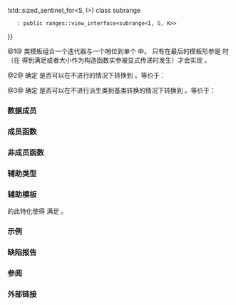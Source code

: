 {{cpp/ranges/title|subrange}}
{{cpp/ranges/subrange/navbar}}

{{dcl begin}}
{{dcl header|ranges}}
{{dcl|num=1|since=c++20|1=
template&lt;
    std::input_or_output_iterator I,
    std::sentinel_for&lt;I&gt; S = I,
    ranges::subrange_kind K = std::sized_sentinel_for&lt;S, I&gt; ?
                                  ranges::subrange_kind::sized :
                                  ranges::subrange_kind::unsized &gt;
    requires (K == ranges::subrange_kind::sized {{!!}} !std::sized_sentinel_for&lt;S, I&gt;)
class subrange
    : public ranges::view_interface&lt;subrange&lt;I, S, K&gt;&gt;
}}
{{dcl h|辅助概念}}
{{dcla|num=2|expos=yes|1=
template&lt;class From, class To&gt;
concept /*uses-nonqualification-pointer-conversion*/ = /* 见描述 */;
}}
{{dcla|num=3|expos=yes|1=
template&lt;class From, class To&gt;
concept /*convertible-to-non-slicing*/ = /* 见描述 */;
}}
{{dcl end}}

@1@ {{tt|subrange}} 类模板组合一个迭代器与一个哨位到单个 {{lconcept|view}} 中。{{tt|subrange}} 只有在最后的模板形参是 {{c|subrange_kind​::​sized}} 时（在 {{c|sized_sentinel_for&lt;S, I&gt;}} 得到满足或者大小作为构造函数实参被显式传递时发生）才会实现 {{lconcept|sized_range}}。

@2@ 确定 {{tt|From}} 是否可以在不进行{{ls|cpp/language/implicit conversion#限定性转换}}的情况下转换到 {{tt|To}}。等价于：
{{source|1=
template&lt;class From, class To&gt;
concept /*uses-nonqualification-pointer-conversion*/ =
    std::is_pointer_v&lt;From&gt; &amp;&amp; std::is_pointer_v&lt;To&gt; &amp;&amp;
        !std::convertible_to&lt;std::remove_pointer_t&lt;From&gt;(*)[],
                             std::remove_pointer_t&lt;To&gt;(*)[]&gt;;
}}

@3@ 确定 {{tt|From}} 是否可以在不进行派生类到基类转换的情况下转换到 {{tt|To}}。等价于：
{{source|1=
template&lt;class From, class To&gt;
concept /*convertible-to-non-slicing*/ =
    std::convertible_to&lt;From, To&gt; &amp;&amp;
        !/*uses-nonqualification-pointer-conversion*/
            &lt;std::decay_t&lt;From&gt;, std::decay_t&lt;To&gt;&gt;;
}}

===数据成员===
{{dsc begin}}
{{dsc hitem|成员|定义}}
{{dsc expos mem sconst|spec={{c/core|constexpr bool}}﻿|StoreSize﻿|id=StoreSize|{{box|{{c/core|1=K == ranges::subrange_kind::sized &amp;&amp;}}&lt;br&gt;{{nbspt|4}}{{c/core|!std::sized_sentinel_for&lt;S, I&gt;}}}}}}
{{dsc expos mem obj|spec={{tt|I}}|begin_|id=begin|指向子范围开头的迭代器}}
{{dsc expos mem obj|spec={{tt|S}}|end_|id=end|表示子范围末尾的哨位}}
{{dsc expos mem obj|spec={{lsi|cpp/ranges#make-unsigned-like-t}}{{sep}}{{c/core|&lt;std::iter_difference_t&lt;I&gt;&gt;}}|size_|id=size|maybe=（仅当 {{tti|StoreSize}} 是 {{c|true}} 时提供）|子范围的大小}}
{{dsc end}}

===成员函数===
{{dsc begin}}
{{dsc mem ctor|cpp/ranges/subrange/subrange|创建新的 {{tt|subrange}}}}
{{dsc inc|cpp/ranges/subrange/dsc operator PairLike}}

{{dsc h2|观察器}}
{{dsc inc|cpp/ranges/subrange/dsc begin}}
{{dsc inc|cpp/ranges/subrange/dsc end}}
{{dsc inc|cpp/ranges/subrange/dsc empty}}
{{dsc inc|cpp/ranges/subrange/dsc size}}

{{dsc h2|迭代器操作}}
{{dsc inc|cpp/ranges/subrange/dsc advance}}
{{dsc inc|cpp/ranges/subrange/dsc prev}}
{{dsc inc|cpp/ranges/subrange/dsc next}}

{{cpp/ranges/view_interface/inherit|embedded=yes|empty=yes|size=yes}}
{{dsc end}}

==={{rl|deduction guides|推导指引}}===

===非成员函数===
{{dsc begin}}
{{dsc inc|cpp/ranges/subrange/dsc get}}
{{dsc end}}

===辅助类型===
{{dsc begin}}
{{dsc inc|cpp/ranges/dsc subrange_kind}}
{{dsc inc|cpp/ranges/subrange/dsc tuple_size}}
{{dsc inc|cpp/ranges/subrange/dsc tuple_element}}
{{dsc end}}

===辅助模板===
{{ddcl|since=c++20|1=
template&lt; class I, class S, ranges::subrange_kind K &gt;
constexpr bool ranges::enable_borrowed_range&lt;ranges::subrange&lt;I, S, K&gt;&gt; = true;
}}
{{c/core|ranges::enable_borrowed_range}} 的此特化使得 {{tt|subrange}} 满足 {{lconcept|borrowed_range}}。

===示例===
{{example
|code=
#include &lt;map&gt;
#include &lt;print&gt;
#include &lt;ranges&gt;

void make_uppercase(char&amp; v)
{
    v += 'A' - 'a';
}

void uppercase_transform(std::multimap&lt;int, char&gt;&amp; m, int k)
{
    auto [first, last] = m.equal_range(k);
    for (auto&amp; [_, v] : std::ranges::subrange(first, last))
        make_uppercase(v);
}

int main()
{
    std::multimap&lt;int, char&gt; mm{&lt;!----&gt;{4, 'a'}, {3, '-'}, {4, 'b'}, {5, '-'}, {4, 'c'}&lt;!----&gt;};
    std::println("前: {}", mm);
    uppercase_transform(mm, 4);
    std::println("后: {}", mm);
}
|output=
前: {3: '-', 4: 'a', 4: 'b', 4: 'c', 5: '-'}
后: {3: '-', 4: 'A', 4: 'B', 4: 'C', 5: '-'}
}}

===缺陷报告===
{{dr list begin}}
{{dr list item|wg=lwg|dr=3470|std=C++20|before={{tti|convertible-to-non-slicing}} 可能会拒绝限定性转换|after=始终接受这些转换}}
{{dr list end}}

===参阅===
{{dsc begin}}
{{dsc inc|cpp/ranges/dsc view_interface}}
{{dsc end}}

===外部链接===
{{eli|[https://stackoverflow.com/a/59659686 Read/write all values of a {{tt|std::multimap}} with a given key in C++20] &amp;mdash; SO}}

{{langlinks|en|es|ja|ru}}
